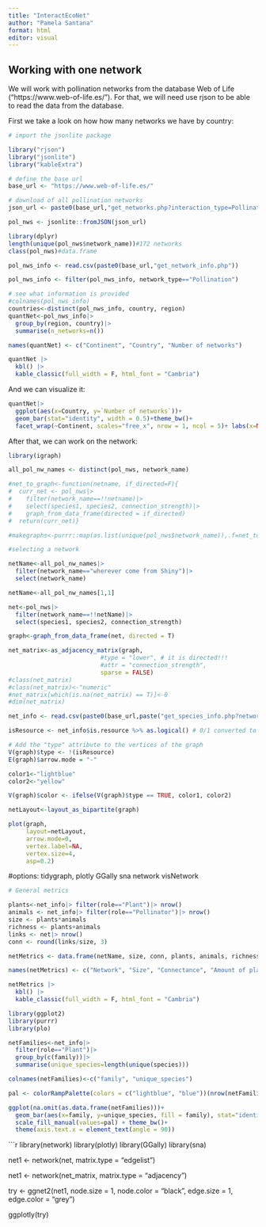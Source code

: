 ```yaml
---
title: "InteractEcoNet"
author: "Pamela Santana"
format: html
editor: visual
---
```


## Working with one network

We will work with pollination networks from the database Web of Life ("https://www.web-of-life.es/"). For that, we will need use rjson to be able to read the data from the database. 

First we take a look on how how many networks we have by country:

```r
# import the jsonlite package 

library("rjson") 
library("jsonlite")
library("kableExtra")

# define the base url
base_url <- "https://www.web-of-life.es/"

# download of all pollination networks
json_url <- paste0(base_url,"get_networks.php?interaction_type=Pollination") 

pol_nws <- jsonlite::fromJSON(json_url)

library(dplyr)
length(unique(pol_nws$network_name))#172 networks
class(pol_nws)#data.frame

pol_nws_info <- read.csv(paste0(base_url,"get_network_info.php"))

pol_nws_info <- filter(pol_nws_info, network_type=="Pollination")

# see what information is provided 
#colnames(pol_nws_info)
countries<-distinct(pol_nws_info, country, region)
quantNet<-pol_nws_info|> 
  group_by(region, country)|>
  summarise(n_networks=n())

names(quantNet) <- c("Continent", "Country", "Number of networks")

quantNet |> 
  kbl() |>
  kable_classic(full_width = F, html_font = "Cambria")

```

And we can visualize it:

```r
quantNet|>
  ggplot(aes(x=Country, y=`Number of networks`))+
  geom_bar(stat="identity", width = 0.5)+theme_bw()+
  facet_wrap(~Continent, scales="free_x", nrow = 1, ncol = 5)+ labs(x=NULL)+theme(axis.text.x = element_text(angle = 90))
```

After that, we can work on the network:

```r
library(igraph)

all_pol_nw_names <- distinct(pol_nws, network_name)

#net_to_graph<-function(netname, if_directed=F){
#  curr_net <- pol_nws|> 
#    filter(network_name==!!netname)|> 
#    select(species1, species2, connection_strength)|>
#    graph_from_data_frame(directed = if_directed)
#  return(curr_net)}

#makegraphs<-purrr::map(as.list(unique(pol_nws$network_name)),.f=net_to_graph)

#selecting a network

netName<-all_pol_nw_names|> 
  filter(network_name=="wherever come from Shiny")|> 
  select(network_name)

netName<-all_pol_nw_names[1,1]

net<-pol_nws|> 
  filter(network_name==!!netName)|> 
  select(species1, species2, connection_strength)

graph<-graph_from_data_frame(net, directed = T)

net_matrix<-as_adjacency_matrix(graph,
                          #type = "lower", # it is directed!!!
                          #attr = "connection_strength",
                          sparse = FALSE)
#class(net_matrix)
#class(net_matrix)<-"numeric"
#net_matrix[which(is.na(net_matrix) == T)]<-0
#dim(net_matrix)

net_info <- read.csv(paste0(base_url,paste("get_species_info.php?network_name=",netName, sep="")))

isResource <- net_info$is.resource %>% as.logical() # 0/1 converted to FALSE/TRUE

# Add the "type" attribute to the vertices of the graph 
V(graph)$type <- !(isResource) 
E(graph)$arrow.mode = "-"

color1<-"lightblue"
color2<-"yellow"

V(graph)$color <- ifelse(V(graph)$type == TRUE, color1, color2)

netLayout<-layout_as_bipartite(graph)

plot(graph, 
     layout=netLayout, 
     arrow.mode=0,
     vertex.label=NA,
     vertex.size=4,
     asp=0.2)

```

#options: tidygraph,
plotly
GGally
sna
network
visNetwork

```r

# General metrics

plants<-net_info|> filter(role=="Plant")|> nrow()
animals <- net_info|> filter(role=="Pollinator")|> nrow()
size <- plants*animals
richness <- plants+animals
links <- net|> nrow()
conn <- round(links/size, 3)

netMetrics <- data.frame(netName, size, conn, plants, animals, richness)

names(netMetrics) <- c("Network", "Size", "Connectance", "Amount of plants species", "Amount of pollinator species", "Total amount of species")

netMetrics |> 
  kbl() |>
  kable_classic(full_width = F, html_font = "Cambria")
```

```r
  
library(ggplot2)
library(purrr)
library(plo)

netFamilies<-net_info|> 
  filter(role=="Plant")|>
  group_by(c(family))|>
  summarise(unique_species=length(unique(species)))

colnames(netFamilies)<-c("family", "unique_species")

pal <- colorRampPalette(colors = c("lightblue", "blue"))(nrow(netFamilies))

ggplot(na.omit(as.data.frame(netFamilies)))+
  geom_bar(aes(x=family, y=unique_species, fill = family), stat="identity")+labs(title="Number of species per family", x="Family", y="Number of species")+
  scale_fill_manual(values=pal) + theme_bw()+
  theme(axis.text.x = element_text(angle = 90))
```

```r
library(network)
library(plotly)
library(GGally)
library(sna)

net1 <- network(net, matrix.type = "edgelist")

net1 <- network(net_matrix, matrix.type = "adjacency")

try <- ggnet2(net1, node.size = 1, node.color = "black", 
edge.size = 1, edge.color = "grey")

ggplotly(try)
